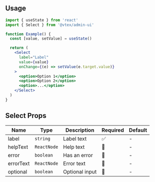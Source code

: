 
<Section>

## Usage

```jsx isStatic
import { useState } from 'react'
import { Select } from '@vtex/admin-ui'

function Example() {
  const [value, setValue] = useState()

  return (
    <Select
      label="Label"
      value={value}
      onChange={(e) => setValue(e.target.value)}
    >
      <option>Option 1</option>
      <option>Option 2</option>
      <option>...</option>
    </Select>
  )
}
```

</Section>

<Section>

## Select Props

| Name      | Type        | Description    | Required | Default |
| --------- | ----------- | -------------- | -------- | ------- |
| label     | `string`    | Label text     | ✅       | -       |
| helpText  | `ReactNode` | Help text      | 🚫       | -       |
| error     | `boolean`   | Has an error   | 🚫       | -       |
| errorText | `ReactNode` | Error text     | 🚫       | -       |
| optional  | `boolean`   | Optional input | 🚫       | -       |

</Section>

